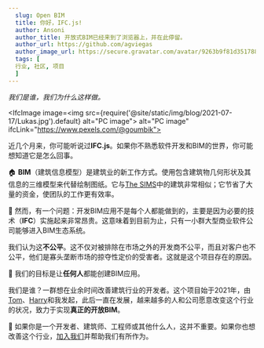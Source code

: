 ```yaml
---
  slug: Open BIM
  title: 你好，IFC.js!
  author: Ansoni
  author_title: 开放式BIM已经来到了浏览器上，并在此停留。
  author_url: https://github.com/agviegas
  author_image_url: https://secure.gravatar.com/avatar/9263b9f81d351788e46bc64000c03cb6
  tags: [
  行业, 社区, 项目
  ]
---
```


_我们是谁，我们为什么这样做。_

<!--truncate-->


<IfcImage image=<img src={require('@site/static/img/blog/2021-07-17/Lukas.jpg').default} alt="PC image"></img>
   alt="PC image" ifcLink="https://www.pexels.com/@goumbik"></IfcImage>

近几个月来，你可能听说过**IFC.js**。如果你不熟悉软件开发和BIM的世界，你可能想知道它是怎么回事。

  🏠
**BIM**（建筑信息模型）是建筑业的新工作方式。使用包含建筑物几何形状及其信息的三维模型来代替绘制图纸。它与[The SIMS](https://www.ea.com/games/the-sims)中的建筑非常相似；它节省了大量的资金，使团队的工作更有效率。

  💸
然而，有一个问题：开发BIM应用不是每个人都能做到的，主要是因为必要的技术（**IFC**）实施起来非常昂贵。这意味着到目前为止，只有一小群大型商业软件公司能够进入BIM生态系统。

我们认为这**不公平**。这不仅对被排除在市场之外的开发商不公平，而且对客户也不公平，他们是寡头垄断市场的掠夺性定价的受害者。这就是这个项目存在的原因。

  <IfcCard>
  🤝
我们的目标是让<b>任何人</b>都能创建BIM应用。
  </IfcCard>

我们是谁？一群想在业余时间改善建筑行业的开发者。这个项目始于2021年，由[Tom](https://github.com/tomvandig)、[Harry](https://github.com/harrycollin)和我发起，此后一直在发展，越来越多的人和公司愿意改变这个行业的状况，致力于实现**真正的开放BIM**。

  🚀
如果你是一个开发者、建筑师、工程师或其他什么人，这并不重要。如果你也想改善这个行业，[加入我们](https://discord.gg/FXfyR4XrKT)并帮助我们有所作为。
